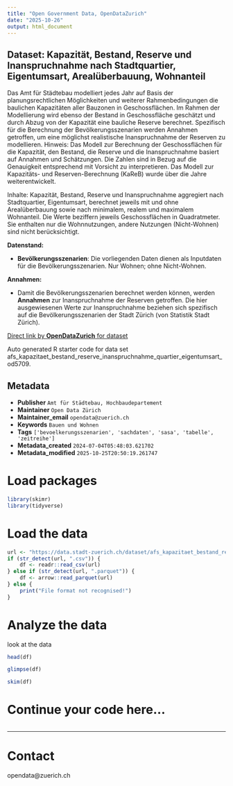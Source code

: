 ```yaml
---
title: "Open Government Data, OpenDataZurich"
date: "2025-10-26"
output: html_document
---
```


## Dataset: Kapazität, Bestand, Reserve und Inanspruchnahme nach Stadtquartier, Eigentumsart, Arealüberbauung, Wohnanteil


Das Amt für Städtebau modelliert jedes Jahr auf Basis der planungsrechtlichen Möglichkeiten und weiterer Rahmenbedingungen die baulichen Kapazitäten aller Bauzonen in Geschossflächen. Im Rahmen der Modellierung wird ebenso der Bestand in Geschossfläche geschätzt und durch Abzug von der Kapazität eine bauliche Reserve berechnet. Spezifisch für die Berechnung der Bevölkerungsszenarien werden Annahmen getroffen, um eine möglichst realistische Inanspruchnahme der Reserven zu modellieren. Hinweis: Das Modell zur Berechnung der Geschossflächen für die Kapazität, den Bestand, die Reserve und die Inanspruchnahme basiert auf Annahmen und Schätzungen. Die Zahlen sind in Bezug auf die Genauigkeit entsprechend mit Vorsicht zu interpretieren. Das Modell zur Kapazitäts- und Reserven-Berechnung (KaReB) wurde über die Jahre weiterentwickelt. 

Inhalte: Kapazität, Bestand, Reserve und Inanspruchnahme aggregiert nach Stadtquartier, Eigentumsart, berechnet jeweils mit und ohne Arealüberbauung sowie nach minimalem, realem und maximalem Wohnanteil. Die Werte beziffern jeweils Geschossflächen in Quadratmeter. Sie enthalten nur die Wohnnutzungen, andere Nutzungen (Nicht-Wohnen) sind nicht berücksichtigt.

**Datenstand:**

- **Bevölkerungsszenarien**: Die vorliegenden Daten dienen als Inputdaten für die Bevölkerungsszenarien. Nur Wohnen; ohne Nicht-Wohnen.

 

[]()

**Annahmen:**

- Damit die Bevölkerungsszenarien berechnet werden können, werden **Annahmen** zur Inanspruchnahme der Reserven getroffen. Die hier ausgewiesenen Werte zur Inanspruchnahme beziehen sich spezifisch auf die Bevölkerungsszenarien der Stadt Zürich (von Statistik Stadt Zürich).
 

[]()



[Direct link by **OpenDataZurich** for dataset](https://data.stadt-zuerich.ch/dataset/afs_kapazitaet_bestand_reserve_inanspruchnahme_quartier_eigentumsart_od5709)

Auto generated R starter code for data set afs_kapazitaet_bestand_reserve_inanspruchnahme_quartier_eigentumsart_od5709.

## Metadata

- **Publisher** `Amt für Städtebau, Hochbaudepartement`
- **Maintainer** `Open Data Zürich`
- **Maintainer_email** `opendata@zuerich.ch`
- **Keywords** `Bauen und Wohnen`
- **Tags** `['bevoelkerungsszenarien', 'sachdaten', 'sasa', 'tabelle', 'zeitreihe']`
- **Metadata_created** `2024-07-04T05:48:03.621702`
- **Metadata_modified** `2025-10-25T20:50:19.261747`


# Load packages

```r
library(skimr)
library(tidyverse)
```

# Load the data

```r
url <- "https://data.stadt-zuerich.ch/dataset/afs_kapazitaet_bestand_reserve_inanspruchnahme_quartier_eigentumsart_od5709/download/BEV570OD5709.csv"
if (str_detect(url, ".csv")) {
    df <- readr::read_csv(url)
} else if (str_detect(url, ".parquet")) {
    df <- arrow::read_parquet(url)
} else {
    print("File format not recognised!")
}
```

# Analyze the data

look at the data
```r
head(df)
```

```r
glimpse(df)
```

```r
skim(df)
```

# Continue your code here...

```r

```

------------------------------------------------------------------------

# Contact

opendata@zuerich.ch
